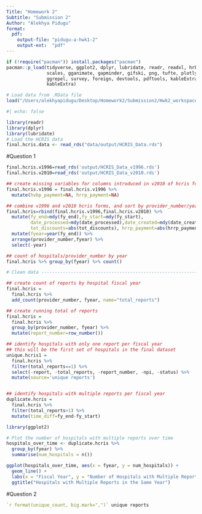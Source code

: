 ```yaml
---
Title: "Homework 2"
Subtitle: "Submission 2"
Author: "Alekhya Pidugu"
format:
  pdf:
    output-file: "pidugu-a-hwk1-2"
    output-ext:  "pdf"
---
```

```r
if (!require("pacman")) install.packages("pacman")
pacman::p_load(tidyverse, ggplot2, dplyr, lubridate, readr, readxl, hrbrthemes, fixest,
               scales, gganimate, gapminder, gifski, png, tufte, plotly, OECD,
               ggrepel, survey, foreign, devtools, pdftools, kableExtra, modelsummary,
               kableExtra)

```
```r
# Load data from .RData file
load("/Users/alekhyapidugu/Desktop/Homework2/Submission2/Hwk2_workspace.Rdata")
```
```r
#| echo: false
```
```r
library(readr)
library(dplyr)
library(lubridate)
# Load the HCRIS data
final.hcris.data <- read_rds("data/output/HCRIS_Data.rds")
```

\newpage
#Question 1
```r
final.hcris.v1996=read_rds('output/HCRIS_Data_v1996.rds')
final.hcris.v2010=read_rds('output/HCRIS_Data_v2010.rds')

## create missing variables for columns introduced in v2010 of hcris forms
final.hcris.v1996 = final.hcris.v1996 %>%
  mutate(hvbp_payment=NA, hrrp_payment=NA)

## combine v1996 and v2010 hcris forms, and sort by provider_number/year
final.hcris=rbind(final.hcris.v1996,final.hcris.v2010) %>%
  mutate(fy_end=mdy(fy_end),fy_start=mdy(fy_start),
         date_processed=mdy(date_processed),date_created=mdy(date_created),
         tot_discounts=abs(tot_discounts), hrrp_payment=abs(hrrp_payment)) %>%
  mutate(fyear=year(fy_end)) %>%
  arrange(provider_number,fyear) %>%
  select(-year)

## count of hospitals/provider_number by year
final.hcris %>% group_by(fyear) %>% count()

# Clean data --------------------------------------------------------------

## create count of reports by hospital fiscal year
final.hcris =
  final.hcris %>% 
  add_count(provider_number, fyear, name="total_reports")

## create running total of reports
final.hcris =
  final.hcris %>% 
  group_by(provider_number, fyear) %>%
  mutate(report_number=row_number())

## identify hospitals with only one report per fiscal year 
## this will be the first set of hospitals in the final dataset
unique.hcris1 =
  final.hcris %>%
  filter(total_reports==1) %>%
  select(-report, -total_reports, -report_number, -npi, -status) %>%
  mutate(source='unique reports')


## identify hospitals with multiple reports per fiscal year
duplicate.hcris = 
  final.hcris %>%
  filter(total_reports>1) %>%
  mutate(time_diff=fy_end-fy_start)

library(ggplot2)

# Plot the number of hospitals with multiple reports over time
hospitals_over_time <- duplicate.hcris %>%
  group_by(fyear) %>%
  summarise(num_hospitals = n())

ggplot(hospitals_over_time, aes(x = fyear, y = num_hospitals)) +
  geom_line() +
  labs(x = "Fiscal Year", y = "Number of Hospitals with Multiple Reports") +
  ggtitle("Hospitals with Multiple Reports in the Same Year")

```
\newpage
#Question 2
```r
`r format(unique_count, big.mark=",")` unique reports
```



